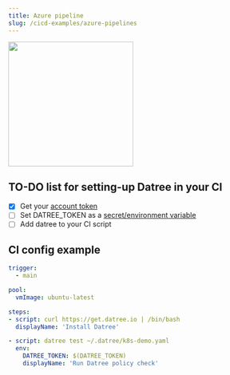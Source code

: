 ```yaml
---
title: Azure pipeline
slug: /cicd-examples/azure-pipelines
---
```


<img src='/img/cicd/5.png' alt='' width='250px' />

## TO-DO list for setting-up Datree in your CI

- [x] Get your [account token](/setup/account-token)
- [ ] Set DATREE_TOKEN as a [secret/environment variable](https://docs.microsoft.com/en-us/azure/devops/pipelines/process/variables?view=azure-devops&tabs=yaml%2Cbatch#secret-variables)
- [ ] Add datree to your CI script&#x20;

## CI config example

```yaml
trigger:
  - main

pool:
  vmImage: ubuntu-latest

steps:
- script: curl https://get.datree.io | /bin/bash
  displayName: 'Install Datree'

- script: datree test ~/.datree/k8s-demo.yaml
  env:
    DATREE_TOKEN: $(DATREE_TOKEN)
    displayName: 'Run Datree policy check'
```
